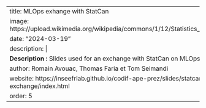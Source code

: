 
---
title: MLOps exhange with StatCan
image: https://upload.wikimedia.org/wikipedia/commons/1/12/Statistics_Canada_logo.svg
date: "2024-03-19"
description: |
  <b>Description :</b> Slides used for an exchange with StatCan on MLOps
author: Romain Avouac, Thomas Faria et Tom Seimandi
website: https://inseefrlab.github.io/codif-ape-prez/slides/statcan-exchange/index.html
order: 5
---